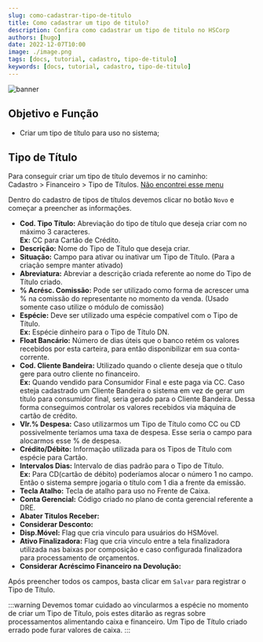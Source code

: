 ```yaml
---
slug: como-cadastrar-tipo-de-titulo
title: Como cadastrar um tipo de titulo?
description: Confira como cadastrar um tipo de titulo no HSCorp
authors: [hugo]
date: 2022-12-07T10:00
image: ./image.png
tags: [docs, tutorial, cadastro, tipo-de-titulo]
keywords: [docs, tutorial, cadastro, tipo-de-titulo]
---
```


![banner](./image.png)

## Objetivo e Função

- Criar um tipo de título para uso no sistema;

## Tipo de Título

Para conseguir criar um tipo de título devemos ir no caminho: <br/><highlight bgColor="#54638c">Cadastro > Financeiro > Tipo de Títulos</highlight>. [Não encontrei esse menu](/docs/intro/comecando#não-encontrei-o-menu-desejado)

Dentro do cadastro de tipos de títulos devemos clicar no botão `Novo` e começar a preencher as informações.

- **Cod. Tipo Título:** Abreviação do tipo de título que deseja criar com no máximo 3 caracteres. <br/>**Ex:** <colorText>CC para Cartão de Crédito.</colorText>
- **Descrição:** Nome do Tipo de Título que deseja criar.
- **Situação:** Campo para ativar ou inativar um Tipo de Título. (Para a criação sempre manter ativado)
- **Abreviatura:** Abreviar a descrição criada referente ao nome do Tipo de Título criado.
- **% Acrésc. Comissão:** Pode ser utilizado como forma de acrescer uma % na comissão do representante no momento da venda. (Usado somente caso utilize o módulo de comissão)
- **Espécie:** Deve ser utilizado uma espécie compatível com o Tipo de Título. <br/>**Ex:** <colorText>Espécie dinheiro para o Tipo de Título DN.</colorText>
- **Float Bancário:** Número de dias úteis que o banco retém os valores recebidos por esta carteira, para então disponibilizar em sua conta-corrente.
- **Cod. Cliente Bandeira:** Utilizado quando o cliente deseja que o título gere para outro cliente no financeiro. <br/>**Ex:** <colorText>Quando vendido para Consumidor Final e este paga via CC. Caso esteja cadastrado um Cliente Bandeira o sistema em vez de gerar um título para consumidor final, seria gerado para o Cliente Bandeira. Dessa forma conseguimos controlar os valores recebidos via máquina de cartão de crédito.</colorText>
- **Vlr.% Despesa:** Caso utilizarmos um Tipo de Título como CC ou CD possivelmente teríamos uma taxa de despesa. Esse seria o campo para alocarmos esse % de despesa.
- **Crédito/Débito:** Informação utilizada para os Tipos de Título com espécie para Cartão.
- **Intervalos Dias:** Intervalo de dias padrão para o Tipo de Título. <br/>**Ex:** <colorText>Para CD(cartão de débito) poderíamos alocar o número 1 no campo. Então o sistema sempre jogaria o título com 1 dia a frente da emissão.</colorText>
- **Tecla Atalho:** Tecla de atalho para uso no Frente de Caixa.
- **Conta Gerencial:** Código criado no plano de conta gerencial referente a DRE.
- **Abater Titulos Receber:**
- **Considerar Desconto:**
- **Disp.Móvel:** Flag que cria vinculo para usuários do HSMóvel.
- **Ativo Finalizadora:** Flag que cria vinculo entre a tela finalizadora utilizada nas baixas por composição e caso configurada finalizadora para processamento de orçamentos.
- **Considerar Acréscimo Financeiro na Devolução:**

Após preencher todos os campos, basta clicar em `Salvar` para registrar o Tipo de Título.

:::warning
Devemos tomar cuidado ao vincularmos a espécie no momento de criar um Tipo de Título, pois estes ditarão as regras sobre processamentos alimentando caixa e financeiro. Um Tipo de Título criado errado pode furar valores de caixa.
:::
